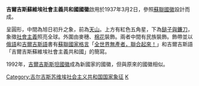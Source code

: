 {{Infobox coat of arms
|color            = #DE0000
|name             = 吉爾吉斯蘇維埃社會主義共和國國徽
|image            = Emblem of the Kirghiz SSR.svg
|image_width      = 200px
|middle           = 
|middle_width     = 
|middle_caption   = 
|lesser           = 
|lesser_width     = 
|lesser_caption   = 
|armiger          = {{flag|Kyrgyz Soviet Socialist Republic}}
|year_adopted     = 1937年3月23日
|year_repealed    = 1991年8月31日
|crest            = [[紅色五角星|紅色五角星]]
|torse            = 
|shield           = 
|supporters       = [[小麦|小麦]]和[[棉花|棉花]]
|compartment      = 
|motto            = '''<span lang="Ky" dir="ltr">Бардык өлкөлөрдүн пролетарлары, бириккиле!</span>''' ([[Kyrgyz_language|Kyrgyz]]) <br> '''<span lang="ru" dir="ltr">Пролетарии всех стран, соединяйтесь!</span>''' ([[Russian_language|Russian]]) <br> "[[Workers_of_the_world,_unite!|Workers of the world, unite!]]"
|orders           = 
|other_elements   = 
|earlier_versions = [[File:Emblem_of_the_Kirghiz_SSR_(1936).svg|100px]]
|use              = 
}}
'''吉爾吉斯蘇維埃社會主義共和國國徽'''啟用於1937年3月2日，參照[[蘇聯|蘇聯]][[蘇聯國徽|國徽]]設計而成。

呈圓形，中間為旭日初升之象，前為[[天山|天山]]。上方有紅色五角星，下為[[鎚子與鐮刀|鎚子與鐮刀]]，象徵[[社會主義|社會主義]]照亮全球。外圍由麥穗、[[棉花|棉花]]裝飾。兩者中間有民族裝飾。飾帶並以[[俄語|俄語]]和[[吉爾吉斯語|吉爾吉斯語]]書有[[蘇聯|蘇聯]][[國家格言|國家格言]]「[[全世界無產者，聯合起來！|全世界無產者，聯合起來！]]」和吉爾吉斯語「吉爾吉斯蘇維埃社會主義共和國」的簡寫。

1992年，[[吉爾吉斯斯坦國徽|吉爾吉斯斯坦國徽]]成為新國家的國徽，但與原來的國徽相似。
{{苏联及其加盟共和国国徽}}
[[Category:吉尔吉斯苏维埃社会主义共和国国家象征|Category:吉尔吉斯苏维埃社会主义共和国国家象征]]
[[Category:苏联加盟共和国国徽|K]]